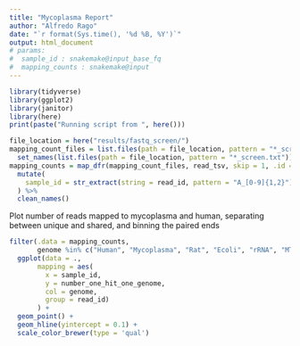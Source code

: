 ```yaml
---
title: "Mycoplasma Report"
author: "Alfredo Rago"
date: "`r format(Sys.time(), '%d %B, %Y')`"
output: html_document
# params: 
#  sample_id : snakemake@input_base_fq
#  mapping_counts : snakemake@input
---
```


```r
library(tidyverse)
library(ggplot2)
library(janitor)
library(here)
print(paste("Running script from ", here()))
```

```r
file_location = here("results/fastq_screen/")
mapping_count_files = list.files(path = file_location, pattern = "*_screen.txt", full.names = T) %>% 
  set_names(list.files(path = file_location, pattern = "*_screen.txt"))
mapping_counts = map_dfr(mapping_count_files, read_tsv, skip = 1, .id = "read_id") %>%
  mutate(
    sample_id = str_extract(string = read_id, pattern = "A_[0-9]{1,2}")
  ) %>% 
  clean_names()
```


Plot number of reads mapped to mycoplasma and human, separating between unique and shared, and binning the paired ends

```r
filter(.data = mapping_counts, 
       genome %in% c("Human", "Mycoplasma", "Rat", "Ecoli", "rRNA", "MT", "Adapters")) %>% 
  ggplot(data = ., 
       mapping = aes(
         x = sample_id, 
         y = number_one_hit_one_genome, 
         col = genome,
         group = read_id)
       ) +
  geom_point() +
  geom_hline(yintercept = 0.1) +
  scale_color_brewer(type = 'qual')

```

